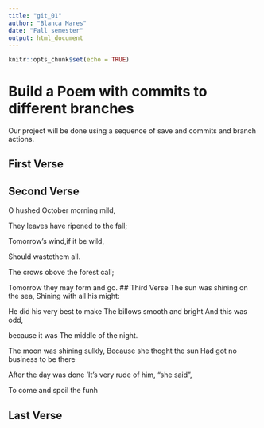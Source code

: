 ---
title: "git_01"
author: "Blanca Mares"
date: "Fall semester"
output: html_document
---

```{r setup, include=FALSE}
knitr::opts_chunk$set(echo = TRUE)
```
# Build a Poem with commits to different branches
Our project will be done using a sequence of save and commits and branch actions.
<!-- Do not modify or change any text in "!--" bracketed areas such as this --- these are instructions to
you, if you change any of this the git program will notice it and compromise your git merging strategy !-->

## First Verse 
<!--Put the first five lines of a poem by Lewis Carrol in this section!-->

## Second Verse
<!--Put the first five lines of a poem by Robert Frost here!-->
O hushed October morning mild,

They leaves have ripened to the fall;

Tomorrow’s wind,if it be wild,

Should wastethem all.

The crows obove the forest call;

Tomorrow they may form and go.
## Third Verse
<!--Put the first two verses of The Walrus and the Carpenter here!-->
The sun was shining on the sea, Shining with all his might:

He did his very best to make The billows smooth and bright And this was odd,

because it was The middle of the night.

The moon was shining sulkly, Because she thoght the sun Had got no business to be there

After the day was done ’It’s very rude of him, “she said”,

To come and spoil the funh

## Last Verse
<!--Put a short poem of your choice 8-20 lines,here!-->
